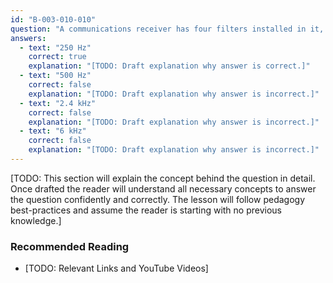```yaml
---
id: "B-003-010-010"
question: "A communications receiver has four filters installed in it, respectively designated as 250 Hz, 500 Hz, 2.4 kHz and 6 kHz. You are copying a CW transmission and there is a great deal of interference. Which one of the filters would you choose?"
answers:
  - text: "250 Hz"
    correct: true
    explanation: "[TODO: Draft explanation why answer is correct.]"
  - text: "500 Hz"
    correct: false
    explanation: "[TODO: Draft explanation why answer is incorrect.]"
  - text: "2.4 kHz"
    correct: false
    explanation: "[TODO: Draft explanation why answer is incorrect.]"
  - text: "6 kHz"
    correct: false
    explanation: "[TODO: Draft explanation why answer is incorrect.]"
---
```


[TODO: This section will explain the concept behind the question in detail. Once drafted the reader will understand all necessary concepts to answer the question confidently and correctly. The lesson will follow pedagogy best-practices and assume the reader is starting with no previous knowledge.]

### Recommended Reading

- [TODO: Relevant Links and YouTube Videos]
